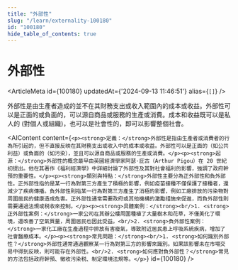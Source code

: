 ```yaml
---
title: "外部性"
slug: "/learn/externality-100180"
id: "100180"
hide_table_of_contents: true
---
```



# 外部性

<ArticleMeta id={100180} updatedAt={'2024-09-13 11:46:51'} alias={`[]`} />
<div className='border-solid border-b border-t-0 my-4 border-[var(--ifm-color-gray-300)]' />

外部性是由生產者造成的並不在其財務支出或收入範圍內的成本或收益。外部性可以是正面的或負面的，可以源自商品或服務的生產或消費。成本和收益既可以是私人的 (對個人或組織)，也可以是社會性的，即可以影響整個社會。

<AIContent content={`<p><strong>定義：</strong>外部性是指由生產者或消費者的行為所引起的，但不直接反映在其財務支出或收入中的成本或收益。外部性可以是正面的（如公共利益）或負面的（如污染），並且可以源自商品或服務的生產或消費。</p><p><strong>起源：</strong>外部性的概念最早由英國經濟學家阿瑟·庇古（Arthur Pigou）在 20 世紀初提出。他在其著作《福利經濟學》中詳細討論了外部性及其對社會福利的影響，強調了政府幹預的重要性。</p><p><strong>類別與特點：</strong>外部性主要分為正外部性和負外部性。正外部性指的是某一行為對第三方產生了積極的影響，例如疫苗接種不僅保護了接種者，還減少了疾病傳播。負外部性則指某一行為對第三方產生了消極的影響，例如工廠排放的污染物對周圍居民的健康造成危害。正外部性通常需要政府或其他機構的激勵措施來促進，而負外部性則需要通過法規或税收來控制。</p><p><strong>具體案例：</strong><br/>1. <strong>正外部性案例：</strong>一家公司在其辦公樓周圍種植了大量樹木和花草，不僅美化了環境，還改善了空氣質量，周圍居民也因此受益。<br/>2. <strong>負外部性案例：</strong>一家化工廠在生產過程中排放有害廢氣，導致附近居民患上呼吸系統疾病，增加了社會醫療成本。</p><p><strong>常見問題：</strong><br/>1. <strong>如何識別外部性？</strong>外部性通常通過觀察某一行為對第三方的影響來識別。如果該影響未在市場交易中得到反映，則可能存在外部性。<br/>2. <strong>如何應對負外部性？</strong>常見的方法包括政府幹預、徵收污染税、制定環境法規等。</p>`} id={100180} />
